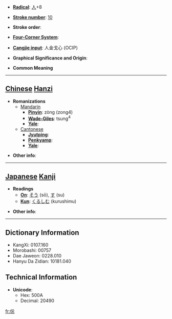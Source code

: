 * '''[[Wiktionary:Chinese radical index| Radical]]''': [[Wiktionary:Chinese radical index 人|人]]+8

* '''[[Wiktionary:Chinese total strokes index|Stroke number]]''': [[Wiktionary:Chinese total strokes index 10|10]]

* '''Stroke order''': 

* '''[[Wiktionary:Chinese four corner index|Four-Corner System]]''': 

* '''[[Wiktionary:Chinese Cangjie index|Cangjie input]]''': 人金戈心 (OCIP)

* '''Graphical Significance and Origin''': 

* '''Common Meaning'''

----

== [[Chinese]] [[Hanzi]] ==

* '''Romanizations'''
** [[Mandarin]]
*** '''[[Pinyin]]''': zòng (zong4)
*** '''[[Wade-Giles]]''': tsung<sup>4</sup>
*** '''[[Yale]]''': 
**[[Cantonese]]
***'''[[Jyutping]]''':
***'''[[Penkyamp]]''': 
***'''[[Yale]]''': 

* '''Other info''': 

----

== [[Japanese]] [[Kanji]] ==

* '''Readings'''
** '''[[On]]''': [[そう]] (sō), [[す]] (su)
** '''[[Kun]]''': [[くるしむ]] (kurushimu)

* '''Other info''':  

----

== Dictionary Information ==

* KangXi: 0107.160
* Morobashi: 00757
* Dae Jaweon: 0228.010
* Hanyu Da Zidian: 10181.040

== Technical Information ==

* '''Unicode''':
** Hex: 500A
** Decimal: 20490

[[fr:倊]]